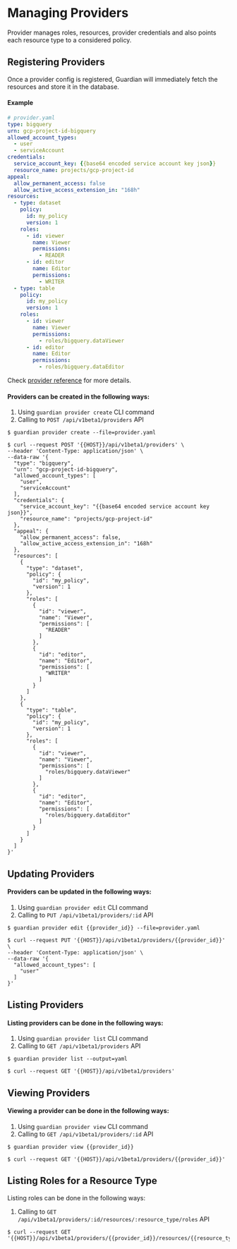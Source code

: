 
# Managing Providers

Provider manages roles, resources, provider credentials and also points each resource type to a considered policy.

## Registering Providers

Once a provider config is registered, Guardian will immediately fetch the resources and store it in the database.

#### Example
```yaml
# provider.yaml
type: bigquery
urn: gcp-project-id-bigquery
allowed_account_types:
  - user
  - serviceAccount
credentials:
  service_account_key: {{base64 encoded service account key json}}
  resource_name: projects/gcp-project-id
appeal:
  allow_permanent_access: false
  allow_active_access_extension_in: "168h"
resources:
  - type: dataset
    policy:
      id: my_policy
      version: 1
    roles:
      - id: viewer
        name: Viewer
        permissions:
          - READER
      - id: editor
        name: Editor
        permissions:
          - WRITER
  - type: table
    policy:
      id: my_policy
      version: 1
    roles:
      - id: viewer
        name: Viewer
        permissions:
          - roles/bigquery.dataViewer
      - id: editor
        name: Editor
        permissions:
          - roles/bigquery.dataEditor
```

Check [provider reference](../reference/provider.md) for more details.

#### Providers can be created in the following ways:
1. Using `guardian provider create` CLI command
2. Calling to `POST /api/v1beta1/providers` API

<Tabs groupId="api">
  <TabItem value="cli" label="CLI" default>

```console
$ guardian provider create --file=provider.yaml
```

  </TabItem>
  <TabItem value="http" label="HTTP">

```console
$ curl --request POST '{{HOST}}/api/v1beta1/providers' \
--header 'Content-Type: application/json' \
--data-raw '{
  "type": "bigquery",
  "urn": "gcp-project-id-bigquery",
  "allowed_account_types": [
    "user",
    "serviceAccount"
  ],
  "credentials": {
    "service_account_key": "{{base64 encoded service account key json}}",
    "resource_name": "projects/gcp-project-id"
  },
  "appeal": {
    "allow_permanent_access": false,
    "allow_active_access_extension_in": "168h"
  },
  "resources": [
    {
      "type": "dataset",
      "policy": {
        "id": "my_policy",
        "version": 1
      },
      "roles": [
        {
          "id": "viewer",
          "name": "Viewer",
          "permissions": [
            "READER"
          ]
        },
        {
          "id": "editor",
          "name": "Editor",
          "permissions": [
            "WRITER"
          ]
        }
      ]
    },
    {
      "type": "table",
      "policy": {
        "id": "my_policy",
        "version": 1
      },
      "roles": [
        {
          "id": "viewer",
          "name": "Viewer",
          "permissions": [
            "roles/bigquery.dataViewer"
          ]
        },
        {
          "id": "editor",
          "name": "Editor",
          "permissions": [
            "roles/bigquery.dataEditor"
          ]
        }
      ]
    }
  ]
}'
```

  </TabItem>
</Tabs>

## Updating Providers

#### Providers can be updated in the following ways:
1. Using `guardian provider edit` CLI command
2. Calling to `PUT /api/v1beta1/providers/:id` API

<Tabs groupId="api">
  <TabItem value="cli" label="CLI" default>

```console
$ guardian provider edit {{provider_id}} --file=provider.yaml
```

  </TabItem>
  <TabItem value="http" label="HTTP">

```console
$ curl --request PUT '{{HOST}}/api/v1beta1/providers/{{provider_id}}' \
--header 'Content-Type: application/json' \
--data-raw '{
  "allowed_account_types": [
    "user"
  ]
}'
```

  </TabItem>
</Tabs>

## Listing Providers

#### Listing providers can be done in the following ways:
1. Using `guardian provider list` CLI command
2. Calling to `GET /api/v1beta1/providers` API

<Tabs groupId="api">
  <TabItem value="cli" label="CLI" default>

```console
$ guardian provider list --output=yaml
```

  </TabItem>
  <TabItem value="http" label="HTTP">

```console
$ curl --request GET '{{HOST}}/api/v1beta1/providers'
```

  </TabItem>
</Tabs>

## Viewing Providers

#### Viewing a provider can be done in the following ways:
1. Using `guardian provider view` CLI command
2. Calling to `GET /api/v1beta1/providers/:id` API

<Tabs groupId="api">
  <TabItem value="cli" label="CLI" default>

```console
$ guardian provider view {{provider_id}}
```

  </TabItem>
  <TabItem value="http" label="HTTP">

```console
$ curl --request GET '{{HOST}}/api/v1beta1/providers/{{provider_id}}'
```

  </TabItem>
</Tabs>

## Listing Roles for a Resource Type

Listing roles can be done in the following ways:

1. Calling to `GET /api/v1beta1/providers/:id/resources/:resource_type/roles` API

<Tabs groupId="api">
  <TabItem value="http" label="HTTP" default>

```console
$ curl --request GET '{{HOST}}/api/v1beta1/providers/{{provider_id}}/resources/{{resource_type}}/roles'
```

  </TabItem>
</Tabs>
